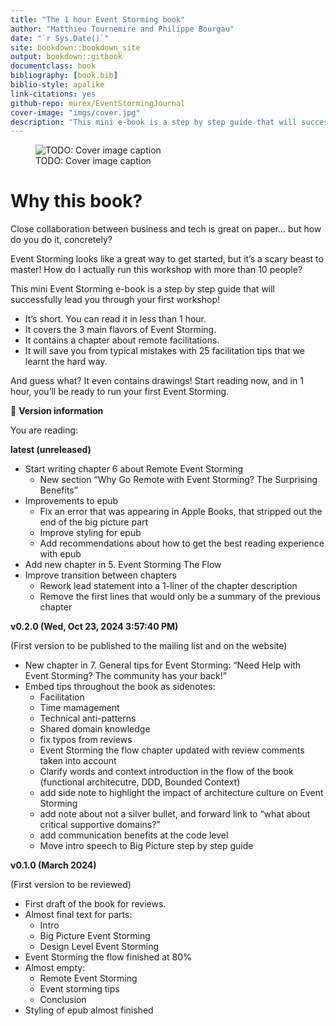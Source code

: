 ```yaml
--- 
title: "The 1 hour Event Storming book"
author: "Matthieu Tournemire and Philippe Bourgau"
date: "`r Sys.Date()`"
site: bookdown::bookdown_site
output: bookdown::gitbook
documentclass: book  
bibliography: [book.bib]
biblio-style: apalike
link-citations: yes
github-repo: murex/EventStormingJournal
cover-image: "imgs/cover.jpg"
description: "This mini e-book is a step by step guide that will successfully lead you through your first Event Storming!"
---
```

![TODO: Cover image caption](./imgs/cover.jpg)

# Why this book? {-}

Close collaboration between business and tech is great on paper... but how do you do it, concretely?

Event Storming looks like a great way to get started, but it's a scary beast to master! How do I actually run this workshop with more than 10 people?

This mini Event Storming e-book is a step by step guide that will successfully lead you through your first workshop!

* It's short. You can read it in less than 1 hour.
* It covers the 3 main flavors of Event Storming.
* It contains a chapter about remote facilitations.
* It will save you from typical mistakes with 25 facilitation tips that we learnt the hard way.

And guess what? It even contains drawings! Start reading now, and in 1 hour, you'll be ready to run your first Event Storming.

::: {.sidenote data-latex=""}
📝 **Version information**

You are reading:

**latest (unreleased)**

- Start writing chapter 6 about Remote Event Storming
  - New section "Why Go Remote with Event Storming? The Surprising Benefits"
- Improvements to epub
  - Fix an error that was appearing in Apple Books, that stripped out the end of the big picture part
  - Improve styling for epub
  - Add recommendations about how to get the best reading experience with epub
- Add new chapter in 5. Event Storming The Flow
- Improve transition between chapters
  - Rework lead statement into a 1-liner of the chapter description
  - Remove the first lines that would only be a summary of the previous chapter

**v0.2.0 (Wed, Oct 23, 2024  3:57:40 PM)**

(First version to be published to the mailing list and on the website)

- New chapter in 7. General tips for Event Storming: "Need Help with Event Storming? The community has your back!"
- Embed tips throughout the book as sidenotes:
  - Facilitation
  - Time mamagement
  - Technical anti-patterns
  - Shared domain knowledge
  - fix typos from reviews
  - Event Storming the flow chapter updated with review comments taken into account
  - Clarify words and context introduction in the flow of the book (functional architecutre, DDD, Bounded Context)
  - add side note to highlight the impact of architecture culture on Event Storming
  - add note about not a silver bullet, and forward link to "what about critical supportive domains?"
  - add communication benefits at the code level
  - Move intro speech to Big Picture step by step guide 

**v0.1.0 (March 2024)**

(First version to be reviewed)

- First draft of the book for reviews.
- Almost final text for parts:
  - Intro
  - Big Picture Event Storming
  - Design Level Event Storming
- Event Storming the flow finished at 80%
- Almost empty:
  - Remote Event Storming
  - Event storming tips
  - Conclusion
- Styling of epub almost finished
:::